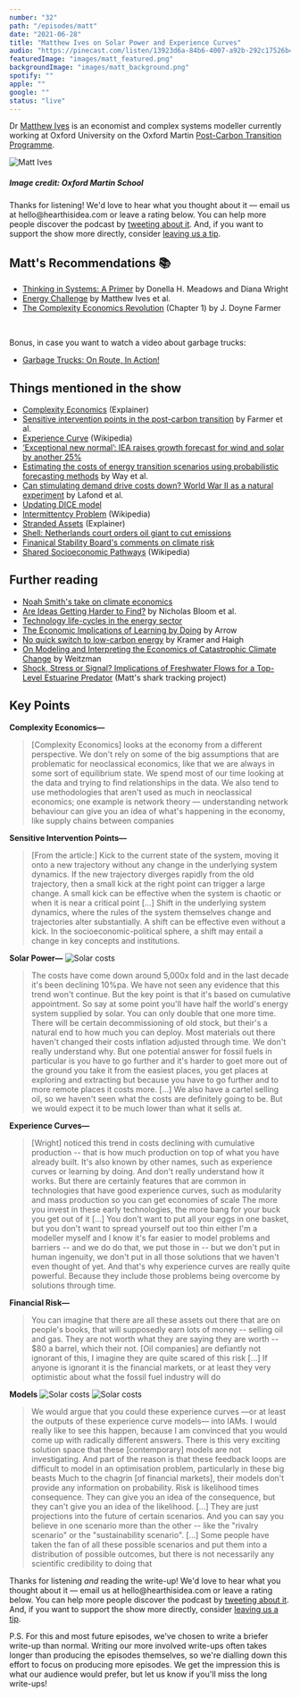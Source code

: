 ```yaml
---
number: "32"
path: "/episodes/matt"
date: "2021-06-28"
title: "Matthew Ives on Solar Power and Experience Curves"
audio: "https://pinecast.com/listen/13923d6a-84b6-4007-a92b-292c17526b4a.mp3"
featuredImage: "images/matt_featured.png"
backgroundImage: "images/matt_background.png"
spotify: ""
apple: ""
google: ""
status: "live"
---
```


Dr [Matthew Ives](https://www.oxfordmartin.ox.ac.uk/people/dr-matthew-ives/) is an economist and complex systems modeller currently working at Oxford University on the Oxford Martin [Post-Carbon Transition Programme](https://www.postcarbontransition.net/).

<div class="episode-image_variable max-600">

![Matt Ives](images/matt.jpg)
<h5>Image credit: Oxford Martin School</h5>
</div>

<div class='aside'>
<div>
Thanks for listening! We'd love to hear what you thought about it — email us at hello@hearthisidea.com or leave a rating below. You can help more people discover the podcast by <a href='https://twitter.com/intent/tweet?text=Check out Hear This Idea, a podcast showcasing new thinking in philosophy, the social sciences, and effective altruism! &url=https://www.hearthisidea.com via @hearthisidea&' about='_blank'>tweeting about it</a>. And, if you want to support the show more directly, consider <a href='https://tips.pinecast.com/jar/hear-this-idea'>leaving us a tip</a>.
</div>
</div>

## Matt's Recommendations 📚

- [Thinking in Systems: A Primer](https://www.goodreads.com/book/show/3828902-thinking-in-systems) by Donella H. Meadows and Diana Wright
- [Energy Challenge](https://site.energychallenge.info/) by Matthew Ives et al.
- [The Complexity Economics Revolution](https://static1.squarespace.com/static/54afc2eae4b0fb47dcb12dd5/t/60cb24cb4bcca0585fe38f3d/1623925964305/complexity+economics+revolution+intro+June+12+2021.pdf) (Chapter 1) by J. Doyne Farmer

<div className="bookshelf" > <Book url="https://www.goodreads.com/book/show/3828902-thinking-in-systems" image="book-matt-1" spineColor="#9dcd9f"/> <Book url="https://site.energychallenge.info/" image="book-matt-2" spineColor="#9ae9fe"/> <Book url="https://static1.squarespace.com/static/54afc2eae4b0fb47dcb12dd5/t/60cb24cb4bcca0585fe38f3d/1623925964305/complexity+economics+revolution+intro+June+12+2021.pdf" image="book-matt-3" spineColor="#ea6d62"/> </div><br/>

Bonus, in case you want to watch a video about garbage trucks:
- [Garbage Trucks: On Route, In Action!](https://youtu.be/LTUjiLxzDQs)

## Things mentioned in the show
- [Complexity Economics](https://www.exploring-economics.org/en/orientation/complexity-economics/) (Explainer)
- [Sensitive intervention points in the post-carbon transition](https://science.sciencemag.org/content/364/6436/132) by Farmer et al.
- [Experience Curve](https://en.wikipedia.org/wiki/Experience_curve_effects) (Wikipedia)
- [‘Exceptional new normal’: IEA raises growth forecast for wind and solar by another 25%](https://www.carbonbrief.org/exceptional-new-normal-iea-raises-growth-forecast-for-wind-and-solar-by-another-25)
- [Estimating the costs of energy transition scenarios using probabilistic forecasting methods](https://www.inet.ox.ac.uk/files/energy_transition_cost_INET_working_paper_with_SI1.pdf) by Way et al.
- [Can stimulating demand drive costs down? World War II as a natural experiment](https://www.inet.ox.ac.uk/files/Lafond-Greenwald-Farmer-WWII_as_natural_experiment.pdf) by Lafond et al.
- [Updating DICE model](https://www.nature.com/articles/s41558-020-0833-x?__ac_lkid=14b0-f639-efd2-f4de175b9c0788e)
- [Intermittentcy Problem](https://en.wikipedia.org/wiki/Variable_renewable_energy#Intermittent_energy_source) (Wikipedia)
- [Stranded Assets](https://carbontracker.org/terms/stranded-assets/) (Explainer)
- [Shell: Netherlands court orders oil giant to cut emissions](https://www.bbc.co.uk/news/world-europe-57257982)
- [Finanical Stability Board's comments on climate risk](https://www.fsb-tcfd.org/about/)
- [Shared Socioeconomic Pathways](https://en.wikipedia.org/wiki/Shared_Socioeconomic_Pathways) (Wikipedia)

## Further reading
- [Noah Smith's take on climate economics](https://noahpinion.substack.com/p/why-has-climate-economics-failed) 
- [Are Ideas Getting Harder to Find?](https://web.stanford.edu/~chadj/IdeaPF.pdf) by Nicholas Bloom et al.
- [Technology life-cycles in the energy sector](https://www.sciencedirect.com/science/article/pii/S004016251500284X)
- [The Economic Implications of Learning by Doing](https://papers.ssrn.com/sol3/papers.cfm?abstract_id=1506343) by Arrow
- [No quick switch to low-carbon energy](https://www.nature.com/articles/462568a) by Kramer and Haigh 
- [On Modeling and Interpreting the Economics of Catastrophic Climate Change](https://dash.harvard.edu/bitstream/handle/1/3693423/Weitzman_OnModeling.pdf?sequence=2) by Weitzman
- [Shock, Stress or Signal? Implications of Freshwater Flows for a Top-Level Estuarine Predator](https://journals.plos.org/plosone/article?id=10.1371/journal.pone.0095680) (Matt's shark tracking project)

## Key Points

**Complexity Economics—**
> [Complexity Economics] looks at the economy from a different perspective. We don't rely on some of the big assumptions that are problematic for neoclassical economics, like that we are always in some sort of equilibrium state. We spend most of our time looking at the data and trying to find relationships in the data. We also tend to use methodologies that aren't used as much in neoclassical economics; one example is network theory — understanding network behaviour can give you an idea of what's happening in the economy, like supply chains between companies

**Sensitive Intervention Points—**
> [From the article:] Kick to the current state of the system, moving it onto a new trajectory without any change in the underlying system dynamics. If the new trajectory diverges rapidly from the old trajectory, then a small kick at the right point can trigger a large change. A small kick can be effective when the system is chaotic or when it is near a critical point [...] Shift in the underlying system dynamics, where the rules of the system themselves change and trajectories alter substantially. A shift can be effective even without a kick. In the socioeconomic-political sphere, a shift may entail a change in key concepts and institutions.

**Solar Power—**
![Solar costs](images/energy_cost.png)
> The costs have come down around 5,000x fold and in the last decade it's been declining 10%pa. We have not seen any evidence that this trend won't continue.
> But the key point is that it's based on cumulative appointment. So say at some point you'll have half the world's energy system supplied by solar. You can only double that one more time. There will be certain decommissioning of old stock, but their's a natural end to how much you can deploy.
> Most materials out there haven't changed their costs inflation adjusted through time. We don't really understand why. But one potential answer for fossil fuels in particular is you have to go further and it's harder to goet more out of the ground you take it from the easiest places, you get places at exploring and extracting but because you have to go further and to more remote places it costs more. [...] We also have a cartel selling oil, so we haven't seen what the costs are definitely going to be. But we would expect it to be much lower than what it sells at.

**Experience Curves—**
> [Wright] noticed this trend in costs declining with cumulative production -- that is how much production on top of what you have already built. It's also known by other names, such as experience curves or learning by doing. And don't really understand how it works. But there are certainly features that are common in technologies that have good experience curves, such as modularity and mass production so you can get economies of scale
> The more you invest in these early technologies, the more bang for your buck you get out of it [...] You don't want to put all your eggs in one basket, but you don't want to spread yourself out too thin either
> I'm a modeller myself and I know it's far easier to model problems and barriers -- and we do do that, we put those in -- but we don't put in human ingenuity, we don't put in all those solutions that we haven't even thought of yet. And that's why experience curves are really quite powerful. Because they include those problems being overcome by solutions through time.

**Financial Risk—**
> You can imagine that there are all these assets out there that are on people's books, that will supposedly earn lots of money -- selling oil and gas. They are not worth what they are saying they are worth -- $80 a barrel, which their not. [Oil companies] are defiantly not ignorant of this, I imagine they are quite scared of this risk [...] If anyone is ignorant it is the financial markets, or at least they very optimistic about what the fossil fuel industry will do

**Models**
![Solar costs](images/solar_cost.png)
![Solar costs](images/solar_deployment.png)
> We would argue that you could these experience curves —or at least the outputs of these experience curve models— into IAMs. I would really like to see this happen, because I am convinced that you would come up with radically different answers. There is this very exciting solution space that these [contemporary] models are not investigating. And part of the reason is that these feedback loops are difficult to model in an optimisation problem, particularly in these big beasts
> Much to the chagrin [of financial markets], their models don't provide any information on probability. Risk is likelihood times consequence. They can give you an idea of the consequence, but they can't give you an idea of the likelihood. [...] They are just projections into the future of certain scenarios. And you can say you believe in one scenario more than the other -- like the "rivalry scenario" or the "sustainability scenario". [...] Some people have taken the fan of all these possible scenarios and put them into a distribution of possible outcomes, but there is not necessarily any scientific credibility to doing that

<div class='aside'>
<div>
Thanks for listening <i>and</i> reading the write-up! We'd love to hear what you thought about it — email us at hello@hearthisidea.com or leave a rating below. You can help more people discover the podcast by <a href='https://twitter.com/intent/tweet?text=Check out Hear This Idea, a podcast showcasing new thinking in philosophy, the social sciences, and effective altruism! &url=https://www.hearthisidea.com via @hearthisidea&' about='_blank'>tweeting about it</a>. And, if you want to support the show more directly, consider <a href='https://hearthisidea.com/donate'>leaving us a tip</a>.

P.S. For this and most future episodes, we've chosen to write a briefer write-up than normal. Writing our more involved write-ups often takes longer than producing the episodes themselves, so we're dialling down this effort to focus on producing more episodes. We get the impression this is what our audience would prefer, but let us know if you'll miss the long write-ups! 
</div>
</div>